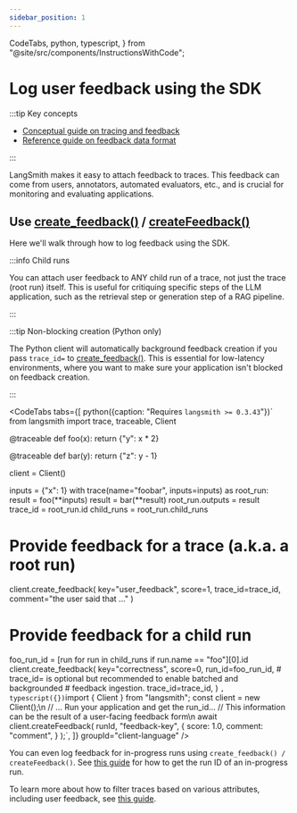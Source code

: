 ```yaml
---
sidebar_position: 1
---
```


  CodeTabs,
  python,
  typescript,
} from "@site/src/components/InstructionsWithCode";

# Log user feedback using the SDK

:::tip Key concepts

- [Conceptual guide on tracing and feedback](../../../observability/concepts)
- [Reference guide on feedback data format](/reference/data_formats/feedback_data_format)

:::

LangSmith makes it easy to attach feedback to traces. 
This feedback can come from users, annotators, automated evaluators, etc., and is crucial for monitoring and evaluating applications.

## Use [create_feedback()](https://docs.smith.langchain.com/reference/python/client/langsmith.client.Client#langsmith.client.Client.create_feedback) / [createFeedback()](https://docs.smith.langchain.com/reference/js/classes/client.Client#createfeedback)

Here we'll walk through how to log feedback using the SDK.

:::info Child runs

You can attach user feedback to ANY child run of a trace, not just the trace (root run) itself.
This is useful for critiquing specific steps of the LLM application, such as the retrieval step or generation step of a RAG pipeline.

:::

:::tip Non-blocking creation (Python only)

The Python client will automatically background feedback creation if you pass `trace_id=` to [create_feedback()](https://docs.smith.langchain.com/reference/python/client/langsmith.client.Client#langsmith.client.Client.create_feedback).
This is essential for low-latency environments, where you want to make sure your application isn't blocked on feedback creation.

:::

<CodeTabs
  tabs={[
    python({caption: "Requires `langsmith >= 0.3.43`"})`
from langsmith import trace, traceable, Client

@traceable
def foo(x):
    return {"y": x * 2}

@traceable
def bar(y):
    return {"z": y - 1}

client = Client()

inputs = {"x": 1}
with trace(name="foobar", inputs=inputs) as root_run:
    result = foo(**inputs)
    result = bar(**result)
    root_run.outputs = result
    trace_id = root_run.id
    child_runs = root_run.child_runs

# Provide feedback for a trace (a.k.a. a root run)
client.create_feedback(
    key="user_feedback",
    score=1,
    trace_id=trace_id,
    comment="the user said that ..."
)

# Provide feedback for a child run
foo_run_id = [run for run in child_runs if run.name == "foo"][0].id
client.create_feedback(
    key="correctness",
    score=0,
    run_id=foo_run_id,
    # trace_id= is optional but recommended to enable batched and backgrounded 
    # feedback ingestion.
    trace_id=trace_id,
)
    `,
    typescript({})`import { Client } from "langsmith";
const client = new Client();\n
// ... Run your application and get the run_id...
// This information can be the result of a user-facing feedback form\n
await client.createFeedback(
    runId,
    "feedback-key",
    {
        score: 1.0,
        comment: "comment",
    }
);`,
  ]}
  groupId="client-language"
/>

You can even log feedback for in-progress runs using `create_feedback() / createFeedback()`. See [this guide](../../../observability/how_to_guides/access_current_span) for how to get the run ID of an in-progress run.

To learn more about how to filter traces based on various attributes, including user feedback, see [this guide](../../../observability/how_to_guides/filter_traces_in_application).
